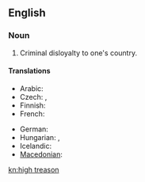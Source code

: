 ==English==

===Noun===
{{en-noun|sg=[[high]] [[treason]]|-}}

# Criminal disloyalty to one's country.

====Translations====
{{trans-top|Criminal disloyalty to one's country}}
* Arabic: {{t-|ar|خيانة عظمى|f|tr=khiyaana 3uZmaa}}
* Czech: {{t-|cs|velezrada|f}},  {{t-|cs|vlastizrada|f}}
* Finnish: {{t-|fi|maanpetos}}
* French: {{t+|fr|haute trahison|f}}
{{trans-mid}}
* German: {{t-|de|Hochverrat|m}}
* Hungarian: {{t|hu|felségárulás}},  {{t|hu|hazaárulás}}
* Icelandic: {{t+|is|landráð|n|p}}
* [[Macedonian]]: {{t-|mk|велепредавство|n|tr=veleprédavstvo}}
{{trans-bottom}}

[[kn:high treason]]